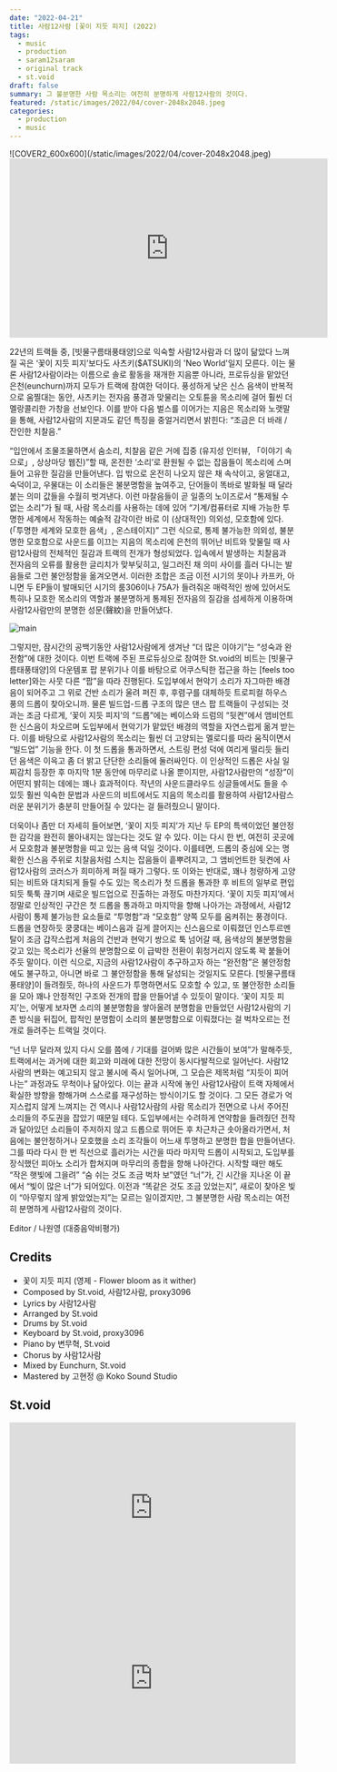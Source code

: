 ```yaml
---
date: "2022-04-21"
title: 사람12사람 [꽃이 지듯 피지] (2022)
tags:
  - music
  - production
  - saram12saram
  - original track
  - st.void
draft: false
summary: 그 불분명한 사람 목소리는 여전히 분명하게 사람12사람의 것이다.
featured: /static/images/2022/04/cover-2048x2048.jpeg
categories:
  - production
  - music
---
```


<div className="container flex justify-center">
  ![COVER2_600x600](/static/images/2022/04/cover-2048x2048.jpeg)
</div>

<div className="aspect-ratio container flex justify-center">
  <iframe
    width="560"
    height="315"
    src="https://www.youtube.com/embed/44mXg1qOSys"
    title="YouTube video player"
    frameBorder="0"
    allow="accelerometer; autoplay; clipboard-write; encrypted-media; gyroscope; picture-in-picture"
    webkitallowfullscreen="true"
    mozallowfullscreen="true"
    allowFullScreen
  ></iframe>
</div>

22년의 트랙들 중, [빗물구름태풍태양]으로 익숙할 사람12사람과 더 많이 닮았다 느껴질 곡은 ‘꽃이 지듯 피지’보다도
사츠키($ATSUKI)의 'Neo World'일지 모른다. 이는 물론 사람12사람이라는 이름으로 솔로 활동을 재개한 지음뿐
아니라, 프로듀싱을 맡았던 은천(eunchurn)까지 모두가 트랙에 참여한 덕이다. 풍성하게 낮은 신스 음색이 반복적으로
움찔대는 동안, 사츠키는 전자음 풍경과 맞물리는 오토튠을 목소리에 걸어 훨씬 더 멜랑콜리한 가창을 선보인다.
이를 받아 다음 벌스를 이어가는 지음은 목소리와 노랫말을 통해, 사람12사람의 지문과도 같던 특징을 중얼거리면서
밝힌다: “조금은 더 바래 / 잔인한 치찰음.”

“입안에서 조물조물하면서 숨소리, 치찰음 같은 거에 집중 (유지성 인터뷰, 「이야기 속으로」, 상상마당 웹진)”할 때, 온전한 ‘소리’로 환원될 수 없는 잡음들이 목소리에 스며들어 고유한 질감을 만들어낸다. 입 밖으로 온전히 나오지 않은 채 속삭이고, 웅얼대고, 숙덕이고, 우물대는 이 소리들은 불분명함을 높여주고, 단어들이 똑바로 발화될 때 달라붙는 의미 값들을 수월히 벗겨낸다. 이런 마찰음들이 곧 일종의 노이즈로서 “통제될 수 없는 소리”가 될 때, 사람 목소리를 사용하는 데에 있어 “기계/컴퓨터로 지배 가능한 투명한 세계에서 작동하는 예술적 감각이란 바로 이 (상대적인) 의외성, 모호함에 있다. (「투명한 세계와 모호한 음색」, 온스테이지)” 그런 식으로, 통제 불가능한 의외성, 불분명한 모호함으로 사운드를 이끄는 지음의 목소리에 은천의 뛰어난 비트와 맞물릴 때 사람12사람의 전체적인 질감과 트랙의 전개가 형성되었다. 입속에서 발생하는 치찰음과 전자음의 오류를 활용한 글리치가 맞부딪히고, 일그러진 채 의미 사이를 흘러 다니는 발음들로 그런 불안정함을 옮겨오면서. 이러한 조합은 조금 이전 시기의 못이나 카프카, 아니면 두 EP들이 발매되던 시기의 룸306이나 75A가 들려줘온 매력적인 쌍에 있어서도 특히나 모호한 목소리의 역할과 불분명하게 통제된 전자음의 질감을 섬세하게 이용하며 사람12사람만의 분명한 성문(聲紋)을 만들어냈다.

![main](/static/images/2022/04/main.jpeg)

그렇지만, 잠시간의 공백기동안 사람12사람에게 생겨난 “더 많은 이야기”는 “성숙과 완전함”에 대한 것이다. 이번 트랙에 주된 프로듀싱으로 참여한 St.void의 비트는 [빗물구름태풍태양]의 다운템포 팝 분위기나 이를 바탕으로 어쿠스틱한 접근을 하는 [feels too letter]와는 사뭇 다른 “팝”을 따라 진행된다. 도입부에서 현악기 소리가 자그마한 배경음이 되어주고 그 위로 건반 소리가 울려 퍼진 후, 후렴구를 대체하듯 트로피컬 하우스 풍의 드롭이 찾아오니까. 물론 빌드업-드롭 구조의 많은 댄스 팝 트랙들이 구성되는 것과는 조금 다르게, ‘꽃이 지듯 피지’의 “드롭”에는 베이스와 드럼의 “뒷켠”에서 앰비언트한 신스음이 차오르며 도입부에서 현악기가 맡았던 배경의 역할을 자연스럽게 옮겨 받는다. 이를 바탕으로 사람12사람의 목소리는 훨씬 더 고양되는 멜로디를 따라 움직이면서 “빌드업” 기능을 한다. 이 첫 드롭을 통과하면서, 스트링 편성 덕에 여리게 떨리듯 들리던 음색은 이윽고 좀 더 밝고 단단한 소리들에 둘러싸인다. 이 인상적인 드롭은 사실 일찌감치 등장한 후 마지막 1분 동안에 마무리로 나올 뿐이지만, 사람12사람만의 “성장”이 어떤지 밝히는 데에는 꽤나 효과적이다. 작년의 사운드클라우드 싱글들에서도 들을 수 있듯 훨씬 익숙한 문법과 사운드의 비트에서도 지음의 목소리를 활용하여 사람12사람스러운 분위기가 충분히 만들어질 수 있다는 걸 들려줬으니 말이다.

더욱이나 좀만 더 자세히 들어보면, ‘꽃이 지듯 피지’가 지난 두 EP의 특색이었던 불안정한 감각을 완전히 몰아내지는 않는다는 것도 알 수 있다. 이는 다시 한 번, 여전히 곳곳에서 모호함과 불분명함을 띠고 있는 음색 덕일 것이다. 이를테면, 드롭의 중심에 오는 명확한 신스음 주위로 치찰음처럼 스치는 잡음들이 흩뿌려지고, 그 앰비언트한 뒷켠에 사람12사람의 코러스가 희미하게 퍼질 때가 그렇다. 또 이와는 반대로, 꽤나 청량하게 고양되는 비트와 대치되게 들릴 수도 있는 목소리가 첫 드롭을 통과한 후 비트의 일부로 편입되듯 툭툭 끊기며 새로운 빌드업으로 진출하는 과정도 마찬가지다. ‘꽃이 지듯 피지’에서 정말로 인상적인 구간은 첫 드롭을 통과하고 마지막을 향해 나아가는 과정에서, 사람12사람이 통제 불가능한 요소들로 “투명함”과 “모호함” 양쪽 모두를 움켜쥐는 풍경이다. 드롭을 연장하듯 쿵쿵대는 베이스음과 길게 끌어지는 신스음으로 이뤄졌던 인스투르멘탈이 조금 갑작스럽게 처음의 건반과 현악기 쌍으로 툭 넘어갈 때, 음색상의 불분명함을 갖고 있는 목소리가 선율의 분명함으로 이 급박한 전환이 휘청거리지 않도록 꽉 붙들어주듯 말이다. 이런 식으로, 지금의 사람12사람이 추구하고자 하는 “완전함”은 불안정함에도 불구하고, 아니면 바로 그 불안정함을 통해 달성되는 것일지도 모른다. [빗물구름태풍태양]이 들려줬듯, 하나의 사운드가 투명하면서도 모호할 수 있고, 또 불안정한 소리들을 모아 꽤나 안정적인 구조와 전개의 팝을 만들어낼 수 있듯이 말이다. ‘꽃이 지듯 피지’는, 어떻게 보자면 소리의 불분명함을 쌓아올려 분명함을 만들었던 사람12사람의 기존 방식을 뒤집어, 팝적인 분명함이 소리의 불분명함으로 이뤄졌다는 걸 벅차오르는 전개로 들려주는 트랙일 것이다.

“넌 너무 달라져 있지 다시 오를 쯤에 / 기대를 걸어봐 많은 시간들이 보여”가 말해주듯, 트랙에서는 과거에 대한 회고와 미래에 대한 전망이 동시다발적으로 일어난다. 사람12사람의 변화는 예고되지 않고 불시에 즉시 일어나며, 그 모습은 제목처럼 “지듯이 피어나는” 과정과도 무척이나 닮아있다. 이는 끝과 시작에 놓인 사람12사람이 트랙 자체에서 확실한 방향을 향해가며 스스로를 재구성하는 방식이기도 할 것이다. 그 모든 경로가 억지스럽지 않게 느껴지는 건 역시나 사람12사람의 사람 목소리가 전면으로 나서 주어진 소리들의 주도권을 잡았기 때문일 테다. 도입부에서는 수려하게 연약함을 들려줬던 전작과 닮아있던 소리들이 주저하지 않고 드롭으로 뛰어든 후 차근차근 솟아올라가면서, 처음에는 불안정하거나 모호했을 소리 조각들이 어느새 투명하고 분명한 합을 만들어낸다. 그를 따라 다시 한 번 직선으로 흘러가는 시간을 따라 마지막 드롭이 시작되고, 도입부를 장식했던 피아노 소리가 합쳐지며 마무리의 종합을 향해 나아간다. 시작할 때만 해도 “작은 햇빛에 그을려” “숨 쉬는 것도 조금 벅차 보”였던 “너”가, 긴 시간을 지나온 이 끝에서 “빛이 많은 너”가 되어있다. 이전과 “똑같은 것도 조금 있었는지”, 새로이 찾아온 빛이 “아무렇지 않게 밝았었는지”는 모르는 일이겠지만, 그 불분명한 사람 목소리는 여전히 분명하게 사람12사람의 것이다.

Editor / 나원영 (대중음악비평가)

## Credits

- 꽃이 지듯 피지 (영제 - Flower bloom as it wither)
- Composed by St.void, 사람12사람, proxy3096
- Lyrics by 사람12사람
- Arranged by St.void
- Drums by St.void
- Keyboard by St.void, proxy3096
- Piano by 변무혁, St.void
- Chorus by 사람12사람
- Mixed by Eunchurn, St.void
- Mastered by 고현정 @ Koko Sound Studio

## St.void

<div className="aspect-ratio container flex justify-center">
  <iframe
    width="100%"
    height="300"
    scrolling="no"
    frameBorder="no"
    allow="autoplay"
    src="https://w.soundcloud.com/player/?url=https%3A//api.soundcloud.com/tracks/702969088&color=%2317171c&auto_play=false&hide_related=false&show_comments=true&show_user=true&show_reposts=false&show_teaser=true&visual=true"
  ></iframe>
</div>

<div className="aspect-ratio container flex justify-center">
  <iframe
    width="100%"
    height="300"
    scrolling="no"
    frameBorder="no"
    allow="autoplay"
    src="https://w.soundcloud.com/player/?url=https%3A//api.soundcloud.com/tracks/714294748&color=%2317171c&auto_play=false&hide_related=false&show_comments=true&show_user=true&show_reposts=false&show_teaser=true&visual=true"
  ></iframe>
</div>
